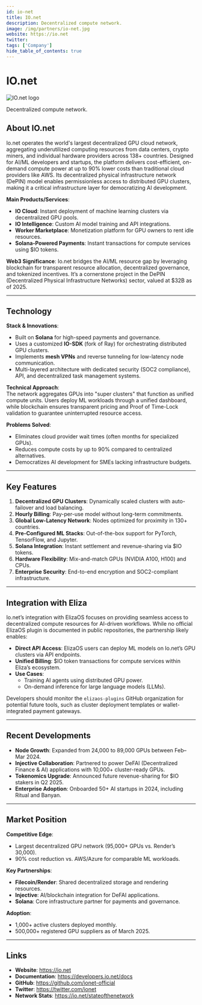 ---
id: io-net
title: IO.net
description: Decentralized compute network.
image: /img/partners/io-net.jpg
website: https://io.net
twitter:
tags: ['Company']
hide_table_of_contents: true
---

# IO.net

<div className="partner-logo">
  <img src="/img/partners/io-net.jpg" alt="IO.net logo" />
</div>

Decentralized compute network.

## About IO.net

Io.net operates the world's largest decentralized GPU cloud network, aggregating underutilized computing resources from data centers, crypto miners, and individual hardware providers across 138+ countries. Designed for AI/ML developers and startups, the platform delivers cost-efficient, on-demand compute power at up to 90% lower costs than traditional cloud providers like AWS. Its decentralized physical infrastructure network (DePIN) model enables permissionless access to distributed GPU clusters, making it a critical infrastructure layer for democratizing AI development.

**Main Products/Services**:

- **IO Cloud**: Instant deployment of machine learning clusters via decentralized GPU pools.
- **IO Intelligence**: Custom AI model training and API integrations.
- **Worker Marketplace**: Monetization platform for GPU owners to rent idle resources.
- **Solana-Powered Payments**: Instant transactions for compute services using $IO tokens.

**Web3 Significance**: Io.net bridges the AI/ML resource gap by leveraging blockchain for transparent resource allocation, decentralized governance, and tokenized incentives. It’s a cornerstone project in the DePIN (Decentralized Physical Infrastructure Networks) sector, valued at $32B as of 2025.

---

## Technology

**Stack & Innovations**:

- Built on **Solana** for high-speed payments and governance.
- Uses a customized **IO-SDK** (fork of Ray) for orchestrating distributed GPU clusters.
- Implements **mesh VPNs** and reverse tunneling for low-latency node communication.
- Multi-layered architecture with dedicated security (SOC2 compliance), API, and decentralized task management systems.

**Technical Approach**:  
The network aggregates GPUs into "super clusters" that function as unified compute units. Users deploy ML workloads through a unified dashboard, while blockchain ensures transparent pricing and Proof of Time-Lock validation to guarantee uninterrupted resource access.

**Problems Solved**:

- Eliminates cloud provider wait times (often months for specialized GPUs).
- Reduces compute costs by up to 90% compared to centralized alternatives.
- Democratizes AI development for SMEs lacking infrastructure budgets.

---

## Key Features

1. **Decentralized GPU Clusters**: Dynamically scaled clusters with auto-failover and load balancing.
2. **Hourly Billing**: Pay-per-use model without long-term commitments.
3. **Global Low-Latency Network**: Nodes optimized for proximity in 130+ countries.
4. **Pre-Configured ML Stacks**: Out-of-the-box support for PyTorch, TensorFlow, and Jupyter.
5. **Solana Integration**: Instant settlement and revenue-sharing via $IO tokens.
6. **Hardware Flexibility**: Mix-and-match GPUs (NVIDIA A100, H100) and CPUs.
7. **Enterprise Security**: End-to-end encryption and SOC2-compliant infrastructure.

---

## Integration with Eliza

Io.net’s integration with ElizaOS focuses on providing seamless access to decentralized compute resources for AI-driven workflows. While no official ElizaOS plugin is documented in public repositories, the partnership likely enables:

- **Direct API Access**: ElizaOS users can deploy ML models on Io.net’s GPU clusters via API endpoints.
- **Unified Billing**: $IO token transactions for compute services within Eliza’s ecosystem.
- **Use Cases**:
  - Training AI agents using distributed GPU power.
  - On-demand inference for large language models (LLMs).

Developers should monitor the `elizaos-plugins` GitHub organization for potential future tools, such as cluster deployment templates or wallet-integrated payment gateways.

---

## Recent Developments

- **Node Growth**: Expanded from 24,000 to 89,000 GPUs between Feb–Mar 2024.
- **Injective Collaboration**: Partnered to power DeFAI (Decentralized Finance & AI) applications with 10,000+ cluster-ready GPUs.
- **Tokenomics Upgrade**: Announced future revenue-sharing for $IO stakers in Q2 2025.
- **Enterprise Adoption**: Onboarded 50+ AI startups in 2024, including Ritual and Banyan.

---

## Market Position

**Competitive Edge**:

- Largest decentralized GPU network (95,000+ GPUs vs. Render’s 30,000).
- 90% cost reduction vs. AWS/Azure for comparable ML workloads.

**Key Partnerships**:

- **Filecoin/Render**: Shared decentralized storage and rendering resources.
- **Injective**: AI/blockchain integration for DeFAI applications.
- **Solana**: Core infrastructure partner for payments and governance.

**Adoption**:

- 1,000+ active clusters deployed monthly.
- 500,000+ registered GPU suppliers as of March 2025.

---

## Links

- **Website**: https://io.net
- **Documentation**: https://developers.io.net/docs
- **GitHub**: https://github.com/ionet-official
- **Twitter**: https://twitter.com/ionet
- **Network Stats**: https://io.net/stateofthenetwork
